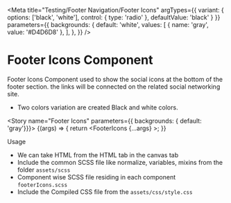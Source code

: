 
<Meta title="Testing/Footer Navigation/Footer Icons" 
  argTypes={{
      variant: {
          options: ['black', 'white'],
          control: { type: 'radio' },
          defaultValue: 'black'
      }
    }}
  parameters={{
    backgrounds: {
      default: 'white',
      values: [
        { name: 'gray', value: '#D4D6D8' },
      ],
    },
  }} 
/>

<style>{`
  .subheading {
    font-weight: 700;
    font-size: 18px;
    color: #666;
    letter-spacing: 1.5px;
    line-height: 24px;
    margin-bottom: 12px;
    margin-top: 40px;
  }  
   .subheading2 {
    font-weight: 700;
    font-size: 14px;
    color: #666;
    letter-spacing: 1.5px;
    line-height: 24px;
    margin-bottom: 12px;
  } 
  .css-zgt7u1 {
    background: #D4D6D8;
  }
  div[id^="story--molecules-footer-navigation-footer-icons"] {
    display: inline-block;
    border: 1px solid #000;
    padding: 10px;
    align-items: center;
    margin: 25px 25px 25px 0;
  }
`}</style>


# Footer Icons Component

Footer Icons Component used to show the social icons at the bottom of the footer section. the links will be connected on the related social networking site.

<ul>
<li>Two colors variation are created  Black and white colors.</li>
</ul>

<Story name="Footer Icons" parameters={{ backgrounds: { default: 'gray'}}}>
  {(args) => {
      return <FooterIcons {...args} ></FooterIcons>;
    }}
</Story>

<div className="subheading">Usage</div>
<ul>
<li>We can take HTML from the HTML tab in the canvas tab</li>
<li>Include the common SCSS file like normalize, variables, mixins from the folder <code>assets/scss</code></li>
<li>Component wise SCSS file residing in each component <code>footerIcons.scss</code></li>
<li>Include the Compiled CSS file from the <code>assets/css/style.css</code></li>
</ul>
